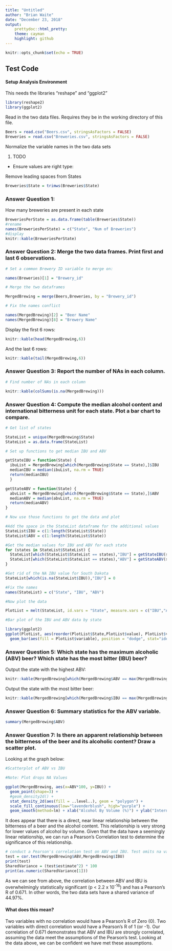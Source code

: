 ```yaml
---
title: "Untitled"
author: "Brian Waite"
date: "December 23, 2018"
output:
    prettydoc::html_pretty:
    theme: cayman
    highlight: github
---
```


```r
knitr::opts_chunk$set(echo = TRUE)
```

## Test Code

#### Setup Analysis Environment

This needs the libraries "reshape" and "ggplot2" 

```r
library(reshape2)
library(ggplot2)
```


Read in the two data files. Requires they be in the working directory of this file. 
```r

Beers = read.csv("Beers.csv", stringsAsFactors = FALSE) 
Breweries = read.csv("Breweries.csv", stringsAsFactors = FALSE)
```

Normalize the variable names in the two data sets

1. TODO
  + Ensure values are right type: 

Remove leading spaces from States

```r
Breweries$State = trimws(Breweries$State)
```

### Answer Question 1: 

How many breweries are present in each state

```r
BreweriesPerState = as.data.frame(table(Breweries$State))
#rename
names(BreweriesPerState) = c("State", "Num of Breweries")
#display
knitr::kable(BreweriesPerState)
```

### Answer Question 2: Merge the two data frames. Print first and last 6 observations. 

```r
# Set a common Brewery ID variable to merge on: 

names(Breweries)[1] = "Brewery_id"

# Merge the two dataframes

MergedBrewing = merge(Beers,Breweries, by = "Brewery_id")

# Fix the names conflict

names(MergedBrewing)[2] = "Beer Name"
names(MergedBrewing)[8] = "Brewery Name"
```

Display the first 6 rows: 

```r
knitr::kable(head(MergedBrewing,6))
```

And the last 6 rows: 
```r
knitr::kable(tail(MergedBrewing,6))
```

### Answer Question 3: Report the number of NAs in each column. 

```r
# Find number of NAs in each column

knitr::kable(colSums(is.na(MergedBrewing)))
```

### Answer Question 4: Compute the median alcohol content and international bitterness unit for each state. Plot a bar chart to compare.

```r
# Get list of states

StateList = unique(MergedBrewing$State)
StateList = as.data.frame(StateList)

# Set up functions to get median IBU and ABV

getStateIBU = function(State) { 
  ibuList = MergedBrewing[which(MergedBrewing$State == State),]$IBU
  medianIBU = median(ibuList, na.rm = TRUE)
  return(medianIBU)
  }

getStateABV = function(State) { 
  abvList = MergedBrewing[which(MergedBrewing$State == State),]$ABV
  medianABV = median(abvList, na.rm = TRUE)
  return(medianABV)
}

# Now use those functions to get the data and plot

#Add the space in the StateList dataframe for the additional values
StateList$IBU = c(1:length(StateList$State))
StateList$ABV = c(1:length(StateList$State))

#Get the median values for IBU and ABV for each state
for (states in StateList$StateList) { 
  StateList[which(StateList$StateList == states),"IBU"] = getStateIBU(states)
  StateList[which(StateList$StateList == states),"ABV"] = getStateABV(states)*100
}

#Get rid of the NA IBU value for South Dakota
StateList[which(is.na(StateList$IBU)),"IBU"] = 0

#Fix the names
names(StateList) = c("State", "IBU", "ABV") 

#Now plot the data

PlotList = melt(StateList, id.vars = "State", measure.vars = c("IBU","ABV"))

#Bar plot of the IBU and ABV data by state

library(ggplot2)
ggplot(PlotList, aes(reorder(PlotList$State,PlotList$value), PlotList$value)) +   
  geom_bar(aes(fill = PlotList$variable), position = "dodge", stat="identity") + xlab("State") + ylab("IBU Value / ABV Percent") + ggtitle("Median Alcohol By Vol. (ABV) and Bitterness (IBU) By State") + theme(axis.text.x = element_text(angle = 90, hjust = 1)) + theme_minimal() + coord_flip()

```


### Answer Question 5: Which state has the maximum alcoholic (ABV) beer? Which state has the most bitter (IBU) beer?

Output the state with the highest ABV: 

```r
knitr::kable(MergedBrewing[which(MergedBrewing$ABV == max(MergedBrewing$ABV, na.rm = TRUE)),"State"])
```

Output the state with the most bitter beer: 

```r
knitr::kable(MergedBrewing[which(MergedBrewing$IBU == max(MergedBrewing$IBU, na.rm = TRUE)),"State"])
```

### Answer Question 6: Summary statistics for the ABV variable. 

```r

summary(MergedBrewing$ABV)

```

### Answer Question 7: Is there an apparent relationship between the bitterness of the beer and its alcoholic content? Draw a scatter plot.

Looking at the graph below: 

```r
#Scatterplot of ABV vs IBU

#Note: Plot drops NA Values

ggplot(MergedBrewing, aes(x=ABV*100, y=IBU)) +
  geom_point(shape=3) +
  #geom_density2d() + 
  stat_density_2d(aes(fill = ..level..), geom = "polygon") +
  scale_fill_continuous(low="lavenderblush", high="purple") +
  geom_smooth(method=lm) + xlab("Alcohol By Volume (%)") + ylab("International Bitterness Units (IBU)") + ggtitle("Relationship Between Bitterness and Alcohol By Volume") + theme_minimal()
```

It does appear that there is a direct, near linear relationship between the bitterness of a beer and the alcohol content. This relationship is very strong for lower values of alcohol by volume. Given that the data have a seemingly linear relationship, we can run a Pearson's Correlation test to determine the significance of this relationship. 

```r
# conduct a Pearson's correlation test on ABV and IBU. Test omits na values by default. 
test = cor.test(MergedBrewing$ABV,MergedBrewing$IBU)
print(test)
SharedVariance = (test$estimate^2) * 100
print(as.numeric(SharedVariance[1]))

```

As we can see from above, the correlation between ABV and IBU is overwhelmingly statistically significant (p < 2.2 x 10^-16^) and has a Pearson's R of 0.671. In other words, the two data sets have a shared variance of 44.97%. 

#### What does this mean? 

Two variables with no correlation would have a Pearson's R of Zero (0). Two variables with direct correlation would have a Pearson's R of 1 (or -1). Our correlation of 0.671 demonstrates that ABV and IBU are strongly correlated, assuming the data meet the assumptions of the Pearson's test. Looking at the data above, we can be confident we have met these assumptions. 
